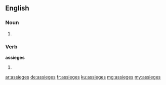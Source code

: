 ==English==

===Noun===
{{head|en}}

# {{plural of|assiege}}

===Verb===
'''assieges'''
# {{en-third-person singular of|assiege}}

[[ar:assieges]]
[[de:assieges]]
[[fr:assieges]]
[[ku:assieges]]
[[mg:assieges]]
[[my:assieges]]